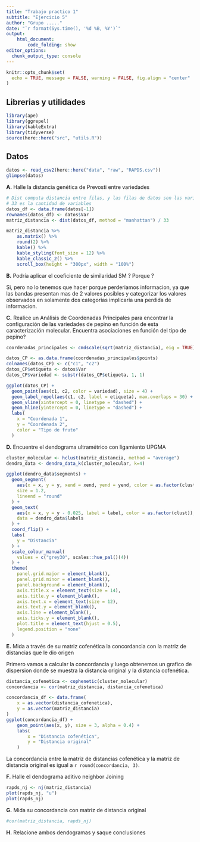```yaml
---
title: "Trabajo practico 1"
subtitle: "Ejercicio 5"
author: "Grupo ....."
date: "`r format(Sys.time(), '%d %B, %Y')`"
output: 
    html_document:
        code_folding: show
editor_options: 
  chunk_output_type: console
---
```


```r
knitr::opts_chunk$set(
  echo = TRUE, message = FALSE, warning = FALSE, fig.align = "center"
)
```

## Librerias y utilidades

```r
library(ape)
library(ggrepel)
library(kableExtra)
library(tidyverse)
source(here::here("src", "utils.R"))
```

## Datos

```r
datos <- read_csv2(here::here("data", "raw", "RAPDS.csv"))
glimpse(datos)
```

**A.** Halle la distancia genética de Prevosti entre variedades

```r
# Dist computa distancia entre filas, y las filas de datos son las variedades.
# 33 es la cantidad de variables
datos_df <- data.frame(datos[-1])
rownames(datos_df) <- datos$Var
matriz_distancia <- dist(datos_df, method = "manhattan") / 33
```

```r
matriz_distancia %>% 
    as.matrix() %>%
    round(2) %>% 
    kable() %>% 
    kable_styling(font_size = 12) %>% 
    kable_classic_2() %>%
    scroll_box(height = "300px", width = "100%")
```

**B.** Podría aplicar el coeficiente de similaridad SM ? Porque ?

Si, pero no lo tenemos que hacer porque perderiamos informacion, ya que las 
bandas presentan mas de 2 valores posibles y categorizar los valores observados
en solamente dos categorias implicaria una perdida de informacion.

**C.** Realice un Análisis de Coordenadas Principales para encontrar la 
configuración de las variedades de pepino en función de esta caracterización
molecular. Encuentra asociaciones en función del tipo de pepino?

```r
coordenadas_principales <- cmdscale(sqrt(matriz_distancia), eig = TRUE)
```


```r
datos_CP <- as.data.frame(coordenadas_principales$points)
colnames(datos_CP) <- c("c1", "c2")
datos_CP$etiqueta <- datos$Var
datos_CP$variedad <- substr(datos_CP$etiqueta, 1, 1)
```


```r
ggplot(datos_CP) + 
  geom_point(aes(c1, c2, color = variedad), size = 4) + 
  geom_label_repel(aes(c1, c2, label = etiqueta), max.overlaps = 30) + 
  geom_vline(xintercept = 0, linetype = "dashed") + 
  geom_hline(yintercept = 0, linetype = "dashed") + 
  labs(
    x = "Coordenada 1",
    y = "Coordenada 2",
    color = "Tipo de fruto"
  )
```

**D.**  Encuentre el dendograma ultramétrico con ligamiento UPGMA

```r
cluster_molecular <- hclust(matriz_distancia, method = "average")
dendro_data <- dendro_data_k(cluster_molecular, k=4)
```

```r
ggplot(dendro_data$segments) + 
  geom_segment(
    aes(x = x, y = y, xend = xend, yend = yend, color = as.factor(clust)),
    size = 1.2,
    lineend = "round"
  ) + 
  geom_text(
    aes(x = x, y = y - 0.025, label = label, color = as.factor(clust)), 
    data = dendro_data$labels
  ) + 
  coord_flip() + 
  labs(
    y = "Distancia"
  ) + 
  scale_colour_manual(
    values = c("grey30", scales::hue_pal()(4))
  ) + 
  theme(
    panel.grid.major = element_blank(), 
    panel.grid.minor = element_blank(), 
    panel.background = element_blank(),
    axis.title.x = element_text(size = 14), 
    axis.title.y = element_blank(), 
    axis.text.x = element_text(size = 12),
    axis.text.y = element_blank(), 
    axis.line = element_blank(), 
    axis.ticks.y = element_blank(),
    plot.title = element_text(hjust = 0.5),
    legend.position = "none"
  )
```


**E.** Mida a través de su matriz cofenética la concordancia con la matriz de 
distancias que le dio origen

Primero vamos a calcular la concordancia y luego obtenemos un grafico de
dispersion donde se muestra la distancia original y la distancia cofenética.

```r
distancia_cofenetica <- cophenetic(cluster_molecular)
concordancia <- cor(matriz_distancia, distancia_cofenetica)
```

```r
concordancia_df <- data.frame(
    x = as.vector(distancia_cofenetica),
    y = as.vector(matriz_distancia)
)
ggplot(concordancia_df) + 
    geom_point(aes(x, y), size = 3, alpha = 0.4) + 
    labs(
        x = "Distancia cofenética",
        y = "Distancia original"
    )
```

La concordancia entre la matriz de distancias cofenética y la matriz de 
distancia original es igual  a `r round(concordancia, 3)`.

**F.** Halle el dendograma aditivo neighbor Joining

```r
rapds_nj <- nj(matriz_distancia)
plot(rapds_nj, "u")
plot(rapds_nj)
```

**G.** Mida su concordancia con matriz de distancia original

```r
#cor(matriz_distancia, rapds_nj)
```

**H.** Relacione ambos dendogramas y saque conclusiones